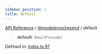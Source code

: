 ```yaml
---
sidebar_position: 1
title: default
---
```


[API Reference](/api-reference/@modelence/resend/variables/../../../index) / [@modelence/resend](/api-reference/@modelence/resend/variables/../index) / default

> **default**: `EmailProvider`

Defined in: [index.ts:97](https://github.com/modelence/modelence/blob/92e8ef3b8e17265b22cb987ecf6083303a9d1782/packages/resend/src/index.ts#L97)
